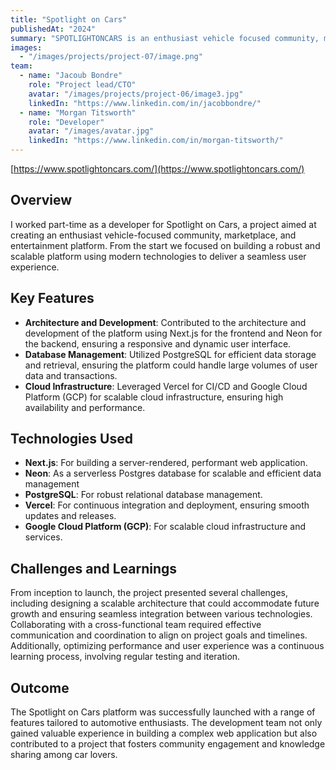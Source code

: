 ```yaml
---
title: "Spotlight on Cars"
publishedAt: "2024"
summary: "SPOTLIGHTONCARS is an enthusiast vehicle focused community, marketplace and entertainment platform."
images:
  - "/images/projects/project-07/image.png"
team:
  - name: "Jacoub Bondre"
    role: "Project lead/CTO"
    avatar: "/images/projects/project-06/image3.jpg"
    linkedIn: "https://www.linkedin.com/in/jacobbondre/"
  - name: "Morgan Titsworth"
    role: "Developer"
    avatar: "/images/avatar.jpg"
    linkedIn: "https://www.linkedin.com/in/morgan-titsworth/"
---
```


[https://www.spotlightoncars.com/](https://www.spotlightoncars.com/)

## Overview

I worked part-time as a developer for Spotlight on Cars, a project aimed at creating an enthusiast vehicle-focused community, marketplace, and entertainment platform. From the start we focused on building a robust and scalable platform using modern technologies to deliver a seamless user experience.

## Key Features

- **Architecture and Development**: Contributed to the architecture and development of the platform using Next.js for the frontend and Neon for the backend, ensuring a responsive and dynamic user interface.
- **Database Management**: Utilized PostgreSQL for efficient data storage and retrieval, ensuring the platform could handle large volumes of user data and transactions.
- **Cloud Infrastructure**: Leveraged Vercel for CI/CD and Google Cloud Platform (GCP) for scalable cloud infrastructure, ensuring high availability and performance.

## Technologies Used

- **Next.js**: For building a server-rendered, performant web application.
- **Neon**: As a serverless Postgres database for scalable and efficient data management
- **PostgreSQL**: For robust relational database management.
- **Vercel**: For continuous integration and deployment, ensuring smooth updates and releases.
- **Google Cloud Platform (GCP)**: For scalable cloud infrastructure and services.

## Challenges and Learnings

From inception to launch, the project presented several challenges, including designing a scalable architecture that could accommodate future growth and ensuring seamless integration between various technologies. Collaborating with a cross-functional team required effective communication and coordination to align on project goals and timelines. Additionally, optimizing performance and user experience was a continuous learning process, involving regular testing and iteration.

## Outcome

The Spotlight on Cars platform was successfully launched with a range of features tailored to automotive enthusiasts. The development team not only gained valuable experience in building a complex web application but also contributed to a project that fosters community engagement and knowledge sharing among car lovers.
